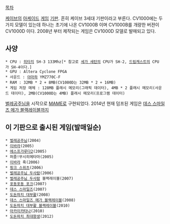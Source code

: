 [[목차]]

[[케이브]]의 [[아케이드]] [[게임]] [[기판]]. 흔히 케이브 3세대 기판이라고 부른다. CV1000에는 두가지 모델이 있는데
하나는 초기에 나온 CV1000B 이며 CV1000B를 개량한 버젼이 CV1000D 이다. 2008년 부터 제작되는 게임은 CV1000D 모델로 발매되고 있다.

== 사양 ==
 * CPU : [[히타치]] SH-3 133Mhz[* 참고로 [[세가 새턴]]의 CPU가 SH-2, [[드림캐스트]]의 CPU가 SH-4이다.]
 * GPU : Altera Cyclone FPGA
 * 사운드 : [[야마하]] YMZ770C-F
 * RAM : 32MB * 2 + 8MB(CV1000D는 32MB * 2 + 16MB)
 * 게임 저장 매체 : 128MB 플래시 메모리(그래픽 데이터), 4MB * 2 플래시 메모리(사운드 데이터), 2MB(CV1000D는 4MB) 플래시 메모리(프로그램 데이터)

[[벌레공주님]]을 시작으로 [[MAME]]로 구현되었다. 2014년 현재 덤프된 게임은 [[데스 스마일즈 메가 블랙레이블]]까지
== 이 기판으로 출시된 게임(발매일순) ==
 * [[벌레공주님]](2004)
 * [[이바라]](2005)
 * [[에스프가루다2]](2005)
 * 퍼즐!무시히메타마(2005)
 * [[이바라]] 흑(2006)
 * [[핑크 스위츠]](2006)
 * [[벌레공주님 두사람]](2006)
 * [[벌레공주님 두사람]] 블랙레이블(2007)
 * [[포동포동 포크]](2007)
 * [[데스 스마일즈]](2007)
 * [[도돈파치 대부활]](2008)
 * [[데스 스마일즈 메가 블랙레이블]](2008)
 * [[도돈파치 대부활 블랙레이블]](2010)
 * [[아카이카타나]](2010)
 * [[도돈파치 최대왕생]](2012)

